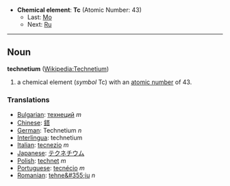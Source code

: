 *'''Chemical element''': '''Tc''' (Atomic Number: 43)
**Last: [[Molybdenum|Mo]]
**Next: [[Ruthenium|Ru]]
----
== Noun ==
'''technetium''' ([[en:Technetium|Wikipedia:Technetium]])

# a chemical element (''symbol'' Tc) with an [[atomic number]] of 43.

===Translations===
*[[Bulgarian]]: [[технеций]] ''m''
*[[Chinese]]: [[鎝]]
*[[German]]: Technetium ''n''
*[[Interlingua]]: technetium
*[[Italian]]: [[tecnezio]] ''m''
*[[Japanese]]: [[テクネチウム]]
*[[Polish]]:  [[technet]] ''m''
*[[Portuguese]]: [[tecnécio]] ''m''
*[[Romanian]]: [[tehne&#355;iu]] ''n''